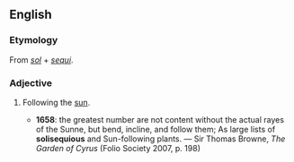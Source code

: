 ==English==

===Etymology===
From {{etyl|la|en}} ''[[sol]]'' + ''[[sequi]]''.

===Adjective===
{{en-adj}}

# {{lb|en|obsolete}} Following the [[sun]].
#* '''1658''': the greatest number are not content without the actual rayes of the Sunne, but bend, incline, and follow them; As large lists of '''solisequious''' and Sun-following plants. — Sir Thomas Browne, ''The Garden of Cyrus'' (Folio Society 2007, p. 198)